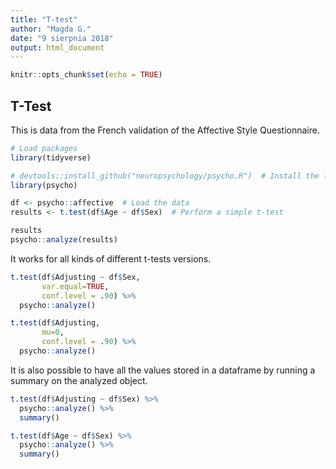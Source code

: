 ```yaml
---
title: "T-test"
author: "Magda G."
date: "9 sierpnia 2018"
output: html_document
---
```


```r
knitr::opts_chunk$set(echo = TRUE)
```

## T-Test

This is data from the French validation of the Affective Style Questionnaire.

```r
# Load packages
library(tidyverse)

# devtools::install_github("neuropsychology/psycho.R")  # Install the latest psycho version
library(psycho)

df <- psycho::affective  # Load the data
results <- t.test(df$Age ~ df$Sex)  # Perform a simple t-test

results
psycho::analyze(results)
```

It works for all kinds of different t-tests versions.


```r
t.test(df$Adjusting ~ df$Sex,
       var.equal=TRUE, 
       conf.level = .90) %>% 
  psycho::analyze()
```

```r
t.test(df$Adjusting,
       mu=0,
       conf.level = .90) %>% 
  psycho::analyze()
```

It is also possible to have all the values stored in a dataframe by running a summary on the analyzed object.

```r
t.test(df$Adjusting ~ df$Sex) %>% 
  psycho::analyze() %>% 
  summary()
```

```r
t.test(df$Age ~ df$Sex) %>% 
  psycho::analyze() %>% 
  summary()
```

